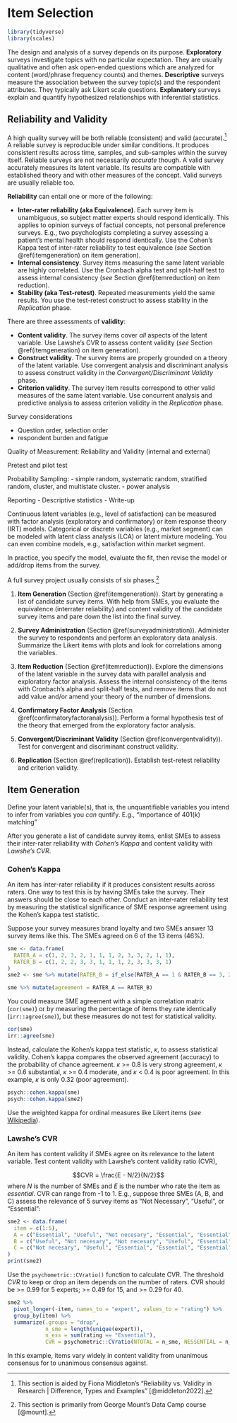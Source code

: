 # Item Selection

```r
library(tidyverse)
library(scales)
```

The design and analysis of a survey depends on its purpose. **Exploratory** surveys investigate topics with no particular expectation. They are usually qualitative and often ask open-ended questions which are analyzed for content (word/phrase frequency counts) and themes. **Descriptive** surveys measure the association between the survey topic(s) and the respondent attributes. They typically ask Likert scale questions. **Explanatory** surveys explain and quantify hypothesized relationships with inferential statistics.

## Reliability and Validity

A high quality survey will be both reliable (consistent) and valid (accurate).^[This section is aided by Fiona Middleton's "Reliability vs. Validity in Research | Difference, Types and Examples" [@middleton2022].] A reliable survey is reproducible under similar conditions. It produces consistent results across time, samples, and sub-samples within the survey itself. Reliable surveys are not necessarily *accurate* though. A valid survey accurately measures its latent variable. Its results are compatible with established theory and with other measures of the concept. Valid surveys are usually reliable too.

**Reliability** can entail one or more of the following:

* **Inter-rater reliability (aka Equivalence)**. Each survey item is unambiguous, so subject matter experts should respond identically. This applies to opinion surveys of factual concepts, not personal preference surveys. E.g., two psychologists completing a survey assessing a patient's mental health should respond identically. Use the Cohen's Kappa test of inter-rater reliability to test equivalence (*see* Section \@ref(itemgeneration) on item generation). 
* **Internal consistency**. Survey items measuring the same latent variable are highly correlated. Use the Cronbach alpha test and split-half test to assess internal consistency (*see* Section \@ref(itemreduction) on item reduction).
* **Stability (aka Test-retest)**. Repeated measurements yield the same results. You use the test-retest construct to assess stability in the *Replication* phase.

There are three assessments of **validity**:

* **Content validity**. The survey items cover *all* aspects of the latent variable. Use Lawshe's CVR to assess content validity (*see* Section \@ref(itemgeneration) on item generation).
* **Construct validity**. The survey items are properly grounded on a theory of the latent variable. Use convergent analysis and discriminant analysis to assess construct validity in the *Convergent/Discriminant Validity* phase.
* **Criterion validity**. The survey item results correspond to other valid measures of the same latent variable. Use concurrent analysis and predictive analysis to assess criterion validity in the *Replication* phase.


Survey considerations

- Question order, selection order
- respondent burden and fatigue

Quality of Measurement: Reliability and Validity (internal and external)

Pretest and pilot test

Probability Sampling: 
- simple random, systematic random, stratified random, cluster, and multistate cluster.
- power analysis

Reporting
- Descriptive statistics
- Write-up

Continuous latent variables (e.g., level of satisfaction) can be measured with factor analysis (exploratory and confirmatory) or item response theory (IRT) models. Categorical or discrete variables (e.g., market segment) can be modeled with latent class analysis (LCA) or latent mixture modeling. You can even combine models, e.g., satisfaction within market segment.

In practice, you specify the model, evaluate the fit, then revise the model or add/drop items from the survey.



A full survey project usually consists of six phases.^[This section is primarily from George Mount's Data Camp course [@mount].] 

1. **Item Generation** (Section \@ref(itemgeneration)). Start by generating a list of candidate survey items. With help from SMEs, you evaluate the equivalence (interrater reliability) and content validity of the candidate survey items and pare down the list into the final survey.

2. **Survey Administration** (Section \@ref(surveyadministration)). Administer the survey to respondents and perform an exploratory data analysis. Summarize the Likert items with plots and look for correlations among the variables.

3. **Item Reduction** (Section \@ref(itemreduction)). Explore the dimensions of the latent variable in the survey data with parallel analysis and exploratory factor analysis. Assess the internal consistency of the items with Cronbach's alpha and split-half tests, and remove items that do not add value and/or amend your theory of the number of dimensions.

4. **Confirmatory Factor Analysis** (Section \@ref(confirmatoryfactoranalysis)). Perform a formal hypothesis test of the theory that emerged from the exploratory factor analysis.

5. **Convergent/Discriminant Validity** (Section \@ref(convergentvalidity)). Test for convergent and discriminant construct validity.

6. **Replication** (Section \@ref(replication)). Establish test-retest reliability and criterion validity.

## Item Generation {#itemgeneration}

Define your latent variable(s), that is, the unquantifiable variables you intend to infer from variables you _can_ quntify. E.g., "Importance of 401(k) matching"

After you generate a list of candidate survey items, enlist SMEs to assess their inter-rater reliability with *Cohen's Kappa* and content validity with *Lawshe's CVR*. 

### Cohen's Kappa

An item has inter-rater reliability if it produces consistent results across raters. One way to test this is by having SMEs take the survey. Their answers should be close to each other. Conduct an inter-rater reliability test by measuring the statistical significance of SME response agreement using the Kohen's kappa test statistic. 

Suppose your survey measures brand loyalty and two SMEs answer 13 survey items like this. The SMEs agreed on 6 of the 13 items (46%).

```r
sme <- data.frame(
  RATER_A = c(1, 2, 3, 2, 1, 1, 1, 2, 3, 3, 2, 1, 1),
  RATER_B = c(1, 2, 2, 3, 3, 1, 1, 1, 2, 3, 3, 3, 1)
)
sme2 <- sme %>% mutate(RATER_B = if_else(RATER_A == 1 & RATER_B == 3, 2, RATER_B))
```

```r
sme %>% mutate(agreement = RATER_A == RATER_B)
```

You could measure SME agreement with a simple correlation matrix (`cor(sme)`) or by measuring the percentage of items they rate identically (`irr::agree(sme)`), but these measures do not test for statistical validity.

```r
cor(sme)
irr::agree(sme)
```

Instead, calculate the Kohen's kappa test statistic, $\kappa$, to assess statistical validity. Cohen's kappa compares the observed agreement (accuracy) to the probability of chance agreement. $\kappa$ >= 0.8 is very strong agreement, $\kappa$ >= 0.6 substantial, $\kappa$ >= 0.4 moderate, and $\kappa$ < 0.4 is poor agreement. In this example, $\kappa$ is only 0.32 (poor agreement). 

```r
psych::cohen.kappa(sme)
psych::cohen.kappa(sme2)
```

Use the weighted kappa for ordinal measures like Likert items (*see* [Wikipedia](https://en.wikipedia.org/wiki/Cohen%27s_kappa)). 

### Lawshe's CVR

An item has content validity if SMEs agree on its relevance to the latent variable. Test content validity with Lawshe's content validity ratio (CVR),

$$CVR = \frac{E - N/2}{N/2}$$
where $N$ is the number of SMEs and $E$ is the number who rate the item as *essential*. CVR can range from -1 to 1. E.g., suppose three SMEs (A, B, and C) assess the relevance of 5 survey items as "Not Necessary", "Useful", or "Essential":

```r
sme2 <- data.frame(
  item = c(1:5),
  A = c("Essential", "Useful", "Not necesary", "Essential", "Essential"),
  B = c("Useful", "Not necesary", "Not necesary", "Useful", "Essential"),
  C = c("Not necesary", "Useful", "Essential", "Essential", "Essential")
)
print(sme2)
```

Use the `psychometric::CVratio()` function to calculate CVR. The threshold *CVR* to keep or drop an item depends on the number of raters. CVR should be >= 0.99 for 5 experts; >= 0.49 for 15, and >= 0.29 for 40.

```r
sme2 %>% 
  pivot_longer(-item, names_to = "expert", values_to = "rating") %>%
  group_by(item) %>% 
  summarize(.groups = "drop",
            n_sme = length(unique(expert)),
            n_ess = sum(rating == "Essential"),
            CVR = psychometric::CVratio(NTOTAL = n_sme, NESSENTIAL = n_ess))
```

In this example, items vary widely in content validity from unanimous consensus for to unanimous consensus against. 

